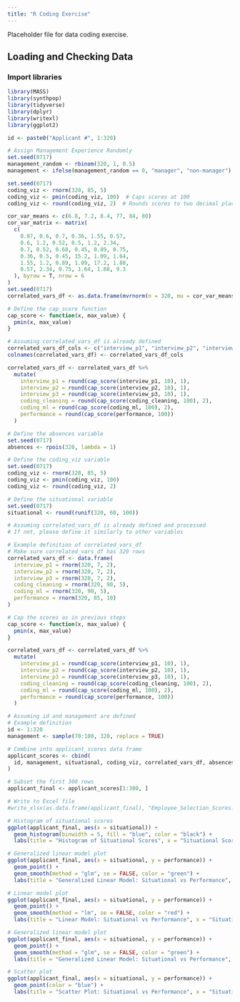```yaml
---
title: "R Coding Exercise"
---
```


Placeholder file for data coding exercise.

## Loading and Checking Data

### Import libraries

```r
library(MASS)
library(synthpop)
library(tidyverse)
library(dplyr)
library(writexl)
library(ggplot2)
```

```r
id <- paste0("Applicant #", 1:320)
```

```r
# Assign Management Experience Randomly
set.seed(0717)
management_random <- rbinom(320, 1, 0.5)
management <- ifelse(management_random == 0, "manager", "non-manager")
```

```r
set.seed(0717)
coding_viz <- rnorm(320, 85, 5)
coding_viz <- pmin(coding_viz, 100)  # Caps scores at 100
coding_viz <- round(coding_viz, 2)  # Rounds scores to two decimal places
```

```r
cor_var_means <- c(6.8, 7.2, 8.4, 77, 84, 80)
cor_var_matrix <- matrix(
  c(
    0.87, 0.6, 0.7, 0.36, 1.55, 0.57,
    0.6, 1.2, 0.52, 0.5, 1.2, 2.34,
    0.7, 0.52, 0.68, 0.45, 0.89, 0.75,
    0.36, 0.5, 0.45, 15.2, 1.09, 1.64,
    1.55, 1.2, 0.89, 1.09, 17.2, 1.88,
    0.57, 2.34, 0.75, 1.64, 1.88, 9.3
  ), byrow = T, nrow = 6
)
set.seed(0717)
correlated_vars_df <- as.data.frame(mvrnorm(n = 320, mu = cor_var_means, Sigma = cor_var_matrix))
```

```r
# Define the cap_score function
cap_score <- function(x, max_value) {
  pmin(x, max_value)
}
```

```r
# Assuming correlated_vars_df is already defined
correlated_vars_df_cols <- c("interview_p1", "interview_p2", "interview_p3", "coding_cleaning", "coding_ml", "performance")
colnames(correlated_vars_df) <- correlated_vars_df_cols

correlated_vars_df <- correlated_vars_df %>%
  mutate(
    interview_p1 = round(cap_score(interview_p1, 10), 1),
    interview_p2 = round(cap_score(interview_p2, 10), 1),
    interview_p3 = round(cap_score(interview_p3, 10), 1),
    coding_cleaning = round(cap_score(coding_cleaning, 100), 2),
    coding_ml = round(cap_score(coding_ml, 100), 2),
    performance = round(cap_score(performance, 100))
  )
```

```r

# Define the absences variable
set.seed(0717)
absences <- rpois(320, lambda = 1)

# Define the coding_viz variable
set.seed(0717)
coding_viz <- rnorm(320, 85, 5)
coding_viz <- pmin(coding_viz, 100)
coding_viz <- round(coding_viz, 2)

```

```r
# Define the situational variable
set.seed(0717)
situational <- round(runif(320, 60, 100))
```

```r
# Assuming correlated_vars_df is already defined and processed
# If not, please define it similarly to other variables

# Example definition of correlated_vars_df
# Make sure correlated_vars_df has 320 rows
correlated_vars_df <- data.frame(
  interview_p1 = rnorm(320, 7, 2),
  interview_p2 = rnorm(320, 7, 2),
  interview_p3 = rnorm(320, 7, 2),
  coding_cleaning = rnorm(320, 90, 5),
  coding_ml = rnorm(320, 90, 5),
  performance = rnorm(320, 85, 10)
)
```

```r
# Cap the scores as in previous steps
cap_score <- function(x, max_value) {
  pmin(x, max_value)
}

correlated_vars_df <- correlated_vars_df %>%
  mutate(
    interview_p1 = round(cap_score(interview_p1, 10), 1),
    interview_p2 = round(cap_score(interview_p2, 10), 1),
    interview_p3 = round(cap_score(interview_p3, 10), 1),
    coding_cleaning = round(cap_score(coding_cleaning, 100), 2),
    coding_ml = round(cap_score(coding_ml, 100), 2),
    performance = round(cap_score(performance, 100))
  )

# Assuming id and management are defined
# Example definition
id <- 1:320
management <- sample(70:100, 320, replace = TRUE)

# Combine into applicant_scores data frame
applicant_scores <- cbind(
  id, management, situational, coding_viz, correlated_vars_df, absences
)

# Subset the first 300 rows
applicant_final <- applicant_scores[1:300, ]

```

```r
# Write to Excel file
#write_xlsx(as.data.frame(applicant_final), "Employee_Selection_Scores.xlsx")
```

```r
# Histogram of situational scores
ggplot(applicant_final, aes(x = situational)) +
  geom_histogram(binwidth = 5, fill = "blue", color = "black") +
  labs(title = "Histogram of Situational Scores", x = "Situational Score", y = "Frequency")
```

```r
# Generalized linear model plot
ggplot(applicant_final, aes(x = situational, y = performance)) +
  geom_point() +
  geom_smooth(method = "glm", se = FALSE, color = "green") +
  labs(title = "Generalized Linear Model: Situational vs Performance", x = "Situational Score", y = "Performance Score")

```

```r
# Linear model plot
ggplot(applicant_final, aes(x = situational, y = performance)) +
  geom_point() +
  geom_smooth(method = "lm", se = FALSE, color = "red") +
  labs(title = "Linear Model: Situational vs Performance", x = "Situational Score", y = "Performance Score")
```

```r
# Generalized linear model plot
ggplot(applicant_final, aes(x = situational, y = performance)) +
  geom_point() +
  geom_smooth(method = "glm", se = FALSE, color = "green") +
  labs(title = "Generalized Linear Model: Situational vs Performance", x = "Situational Score", y = "Performance Score")
```

```r
# Scatter plot
ggplot(applicant_final, aes(x = situational, y = performance)) +
  geom_point(color = "blue") +
  labs(title = "Scatter Plot: Situational vs Performance", x = "Situational Score", y = "Performance Score")
```

